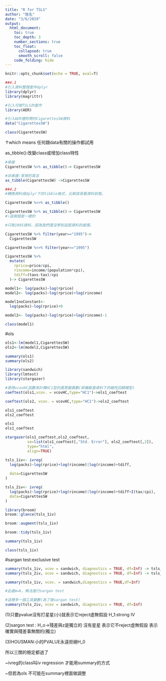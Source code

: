 ```yaml
---
title: "R for TSLS"
author: "姓名"
date: "3/6/2019"
output: 
  html_document: 
    toc: true
    toc_depth: 3
    number_sections: true
    toc_float:
      collapsed: true
      smooth_scroll: false
    code_folding: hide
---
```


```r
knitr::opts_chunk$set(echo = TRUE, eval=T)
```

```r
##4.1
#引入資料整理套件dplyr
library(dplyr)
library(magrittr)

#引入可做TSLS的套件
library(AER)

#引入AER裡附帶的CigarettesSW資料
data("CigarettesSW")
```
```r
class(CigarettesSW)
```
↑which means 任何跟data有關的操作都試用

as_tibble():改變class或增加class特性
```r
#串接
CigarettesSW %>% as_tibble()-> CigarettesSW

#非串接:常用的寫法
as_tibble(CigarettesSW) ->CigarettesSW
```

```r
##4.2
#轉換資料成dplyr下的tibble格式，比較容易看資料狀態。

CigarettesSW %<>% as_tibble()

CigarettesSW %>% as_tibble()-> CigarettesSW
#↑這兩個是一樣的

#只取1995資料，因為我們還沒學到追蹤資料的處理。
```
```r
CigarettesSW %>% filter(year=="1995")->
  CigarettesSW
```
```r
CigarettesSW %<>% filter(year=="1995")
```

```r
CigarettesSW %>%
  mutate(
    rprice=price/cpi,
    rincome=income/(population*cpi),
    tdiff=(taxs-tax)/cpi
  )-> CigarettesSW
```
```r
model1<- log(packs)~log(rprice)
model2<- log(packs)~log(rprice)+log(rincome)

```
```r
model1noConstant<-
  log(packs)~log(rprice)+0

model2<- log(packs)~log(rprice)+log(rincome)-1
```

```r
class(model1)
```
#ols
```r
ols1<-lm(model1,CigarettesSW)
ols2<-lm(model2,CigarettesSW)

summary(ols1)
summary(ols2)
```

```r
library(sandwich)
library(lmtest)
library(stargazer)

#使用vcovHC函數來計算HC1型的異質變異數(即橫斷面資料下的線性回歸模型)
coeftest(ols1,vcov. = vcovHC,type="HC1")->ols1_coeftest

coeftest(ols2, vcov. = vcovHC,type="HC1")->ols2_coeftest

```
```r
ols1_coeftest
ols2_coeftest
```
```r
ols1
ols1_coeftest
```
```r

stargazer(ols1_coeftest,ols2_coeftest,
          se=list(ols1_coeftest[,"Std. Error"], ols2_coeftest[,2]),
          type="html",
          align=TRUE)
```
```r
tsls_1iv<- ivreg(
  log(packs)~log(rprice)+log(rincome)|log(rincome)+tdiff,
  
  data=CigarettesSW
)

tsls_2iv<- ivreg(
  log(packs)~log(rprice)+log(rincome)|log(rincome)+tdiff+I(tax/cpi),
  data=CigarettesSW
)
```

```r
library(broom)
broom::glance(tsls_1iv)
```
```r
broom::augment(tsls_1iv)
```
```r
broom::tidy(tsls_1iv)
```
```r
summary(tsls_1iv)
```
```r
class(tsls_1iv)
```

#sargan test:exclusive test
```r
summary(tsls_1iv, vcov = sandwich, diagnostics = TRUE, df=Inf) -> tsls_1iv_tests
summary(tsls_2iv, vcov = sandwich, diagnostics = TRUE, df=Inf) -> tsls_2iv_tests
```
```r
summary(tsls_1iv, vcov. = sandwich,diagnostics = TRUE,df=Inf)

#此處m=k，無法進行sargan test
```
```r
#這裡多一個工具變數(為了做sargan test)
summary(tsls_2iv, vcov = sandwich, diagnostics = TRUE, df=Inf)
```











(1)只要pvalue沒有打星星(小)就表示它reject虛無假設
H_1:strong IV

(2)sargon test : H_o→殘差與z是獨立的
沒有星星
表示它不reject虛無假設
表示確實與殘差事無關的(獨立)

(3)HOUSMAN:小的PVALUE永遠拒絕H_0

所以三關的檢定都過了

~ivreg的class叫iv regression 才能用summary的方式

~但若為ols 不可能在summary裡面做調整

